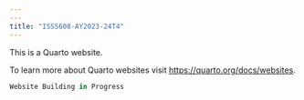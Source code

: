 ```yaml
---
---
title: "ISSS608-AY2023-24T4"
---
```


This is a Quarto website.

To learn more about Quarto websites visit <https://quarto.org/docs/websites>.

```r
Website Building in Progress
```
